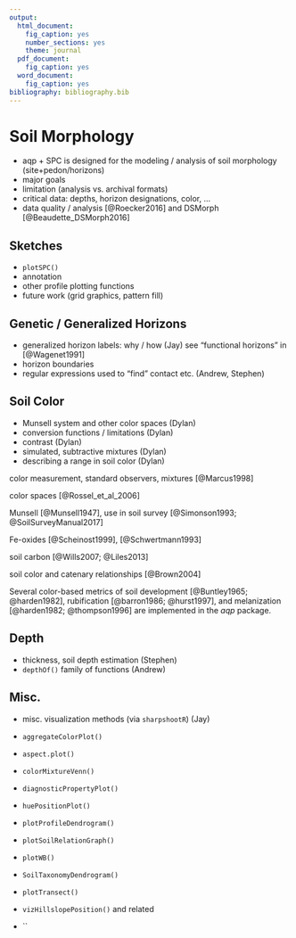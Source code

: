 ```yaml
---
output:
  html_document:
    fig_caption: yes
    number_sections: yes
    theme: journal
  pdf_document:
    fig_caption: yes
  word_document:
    fig_caption: yes
bibliography: bibliography.bib
---
```


<!-- 1600 words -->
# Soil Morphology

  * aqp + SPC is designed for the modeling / analysis of soil morphology (site+pedon/horizons)
  * major goals
  * limitation (analysis vs. archival formats)
  * critical data: depths, horizon designations, color, ...
  * data quality / analysis [@Roecker2016] and DSMorph [@Beaudette_DSMorph2016]

## Sketches

  * `plotSPC()`
  * annotation
  * other profile plotting functions
  * future work (grid graphics, pattern fill)
  

## Genetic / Generalized Horizons
 * generalized horizon labels: why / how (Jay) see "functional horizons" in [@Wagenet1991]
 * horizon boundaries
 * regular expressions used to "find" contact etc. (Andrew, Stephen)
 

## Soil Color

  * Munsell system and other color spaces (Dylan)
  * conversion functions / limitations (Dylan)
  * contrast (Dylan)
  * simulated, subtractive mixtures (Dylan)
  * describing a range in soil color (Dylan)


color measurement, standard observers, mixtures [@Marcus1998]

color spaces [@Rossel_et_al_2006]

Munsell [@Munsell1947], use in soil survey [@Simonson1993; @SoilSurveyManual2017]

Fe-oxides [@Scheinost1999], [@Schwertmann1993]

soil carbon [@Wills2007; @Liles2013]

soil color and catenary relationships [@Brown2004]

<!-- 2-3 sentences max -->
Several color-based metrics of soil development [@Buntley1965; @harden1982], rubification [@barron1986; @hurst1997], and melanization [@harden1982; @thompson1996] are implemented in the *aqp* package.




## Depth

 * thickness, soil depth estimation (Stephen)
 * `depthOf()` family of functions (Andrew)

## Misc.

 * misc. visualization methods (via `sharpshootR`) (Jay)
 
 
 * `aggregateColorPlot()`
 * `aspect.plot()`
 * `colorMixtureVenn()`
 * `diagnosticPropertyPlot()`
 * `huePositionPlot()`
 * `plotProfileDendrogram()`
 * `plotSoilRelationGraph()`
 * `plotWB()`
 * `SoilTaxonomyDendrogram()`
 * `plotTransect()`
 * `vizHillslopePosition()` and related
 * ``
 
 
 
 
 
 


